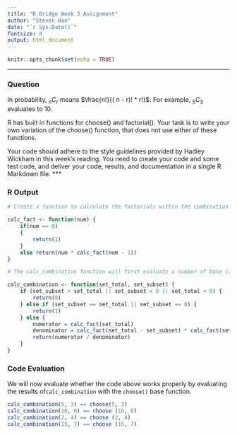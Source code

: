 ```yaml
---
title: "R Bridge Week 3 Assignment"
author: "Steven Han"
date: "`r Sys.Date()`"
fontsize: 8
output: html_document
---
```


```r
knitr::opts_chunk$set(echo = TRUE)
```

***
### Question
In probability, $_nC_r$ means $\frac{n!}{( n - r)! * r!}$. For example, $_5C_3$ evaluates to 10.

R has built in functions for choose() and factorial(). Your task is to write your own variation of the choose() function, that does not use either of these functions.

Your code should adhere to the style guidelines provided by Hadley Wickham in this week's reading.  You need to create your code and some test code, and deliver your code, results, and documentation in a single R Markdown file.
***

### R Output
```r
# Create a function to calculate the factorials within the combination

calc_fact <- function(num) {
    if(num == 0)
    {
        return(1)
    }
    else return(num * calc_fact(num - 1))
}

# The calc_combination function will first evaluate a number of base cases before evaluating the result.

calc_combination <- function(set_total, set_subset) {
    if (set_subset > set_total || set_subset < 0 || set_total < 0) {
        return(0)
    } else if (set_subset == set_total || set_subset == 0) {
        return(1)
    } else {
        numerator = calc_fact(set_total)
        denominator = calc_fact(set_total - set_subset) * calc_fact(set_subset)
        return(numerator / denominator)
    } 
}
```

### Code Evaluation
We will now evaluate whether the code above works properly by evaluating the results of` calc_combination` with the `choose()` base function.

```r
calc_combination(5, 3) == choose(5, 3)
calc_combination(10, 0) == choose (10, 0)
calc_combination(2, 4) == choose (2, 4)
calc_combination(15, 7) == choose (15, 7)
```